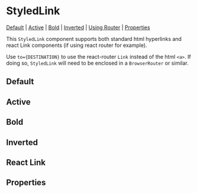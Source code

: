 
# StyledLink

[Default](#default) | [Active](#active) | [Bold](#bold) | [Inverted](#inverted) | [Using Router](#using-router) | [Properties](#properties)

This `StyledLink` component supports both standard html hyperlinks and react Link components (if using react router for example).

Use `to={DESTINATION}` to use the react-router `Link` instead of the html `<a>`. If doing so, `StyledLink` will need to be enclosed in a `BrowserRouter` or similar.

## Default

<Preview>
  <Story id="components-styledlink--default-styled-link" />
</Preview>

## Active

<Preview>
  <Story id="components-styledlink--active-styled-link" />
</Preview>

## Bold

<Preview>
  <Story id="components-styledlink--bold-styled-link" />
</Preview>

## Inverted

<Preview>
  <Story id="components-styledlink--inverted-styled-link" />
</Preview>

## React Link

<Preview>
  <Story id="components-styledlink--react-link" />
</Preview>

## Properties

<Props of={StyledLink} />
